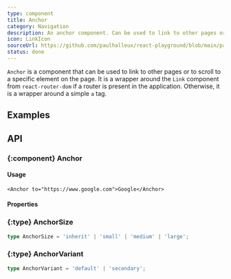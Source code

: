 ```yaml
---
type: component
title: Anchor
category: Navigation
description: An anchor component. Can be used to link to other pages or to scroll to a specific element on the page.
icon: LinkIcon
sourceUrl: https://github.com/paulhalleux/react-playground/blob/main/packages/playground/src/components/Anchor/Anchor.tsx
status: done
---
```


`Anchor` is a component that can be used to link to other pages or to scroll to a specific element on the page. It is a wrapper around the `Link` component from `react-router-dom`
if a router is present in the application. Otherwise, it is a wrapper around a simple `a` tag.

## Examples

<Example name="components/Navigation/Anchor" />

## API

### \{:component} Anchor

#### Usage

```tsx
<Anchor to="https://www.google.com">Google</Anchor>
```

#### Properties

<Properties component="Anchor" />

### \{:type} AnchorSize

```ts
type AnchorSize = 'inherit' | 'small' | 'medium' | 'large';
```

### \{:type} AnchorVariant

```ts
type AnchorVariant = 'default' | 'secondary';
```